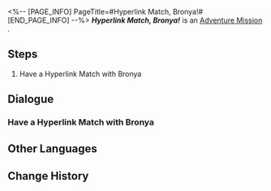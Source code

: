 <%-- [PAGE_INFO]
PageTitle=#Hyperlink Match, Bronya!#
[END_PAGE_INFO] --%>
{{Stub|Dialogue, characters, and location(s)}}
{{Mission Infobox
|id            = 8014136
|title         = 
|image         = Mission Hyperlink Match, Bronya!.png
|type          = Adventure
|event_name    = 
|chapter       = 
|requirements  = 
* [[Adventure Mission]] ''[[Hyperlink Match, Arlan!]]'' completed
* [[Adventure Mission]] ''[[Hyperlink Match, Asta!]]'' completed
* [[Adventure Mission]] ''[[Hyperlink Match, Diting!]]'' completed
* [[Adventure Mission]] ''[[Hyperlink Match, Yanqing!]]'' completed
|summary       = <!--official mission summary from Fate's Atlas-->
|characters    = <!--characters that appear in this mission-->
|startLocation = <!--location as it intially appears on the mission screen-->
|world         = <!--i.e. Penacony-->
|area          = <!--i.e. A Child's Dream-->
|prev          = 
|next          = 
|exp           = 
|credits       = 
|stellarJade   = 
|other         = 
}}
'''''Hyperlink Match, Bronya!''''' is an [[Adventure Mission]]<!--in [world]-->.

==Steps==
# Have a Hyperlink Match with Bronya

<!--
==Gameplay Notes==

--><!--
==Trial Character==

-->
==Dialogue==
{{Stub Dialogue}}
===Have a Hyperlink Match with Bronya===
{{Mission Description|type=adventure|location=<!--to be added-->|The core gameplay loop behind Aetherium Wars is "dueling." Challenge different players and show your true strength!}}
{{Dialogue Start}}
:{{tx}}
{{Dialogue End}}

==Other Languages==
{{Other Languages
|en   = Hyperlink Match, Bronya!
|zhs  = 超链接对决！布洛妮娅
|zht  = 超連結對決！布洛妮婭
|ja   = ハイパーリンクバトル！ブローニャ
|ko   = 하이퍼링크 대결! 브로냐
|es   = Enfrentamiento de hipervínculos: Bronya
|fr   = Combat hyperlink : Bronya !
|ru   = Матч! Броня!
|th   = ประลองไฮเปอร์ลิงก์กับ Bronya!
|vi   = Quyết Đấu Siêu Liên Kết! Bronya
|de   = Hyperlinkmatch, Bronya!
|id   = Duel Hyperlink, Bronya!
|pt   = Batalha de Hyperlink, Bronya!
}}

==Change History==
{{Change History|1.4}}
